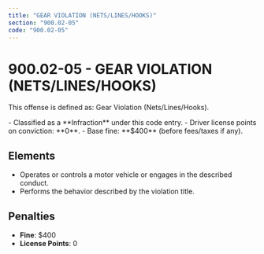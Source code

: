 ```yaml
---
title: "GEAR VIOLATION (NETS/LINES/HOOKS)"
section: "900.02-05"
code: "900.02-05"
---
```





# 900.02-05 - GEAR VIOLATION (NETS/LINES/HOOKS)

This offense is defined as: Gear Violation (Nets/Lines/Hooks).

<Aside type="tip" title="Charge Type: Infraction">
- Classified as a **Infraction** under this code entry.
- Driver license points on conviction: **0**.
- Base fine: **$400** (before fees/taxes if any).
</Aside>

## Elements
- Operates or controls a motor vehicle or engages in the described conduct.
- Performs the behavior described by the violation title.

## Penalties
- **Fine**: $400
- **License Points**: 0
